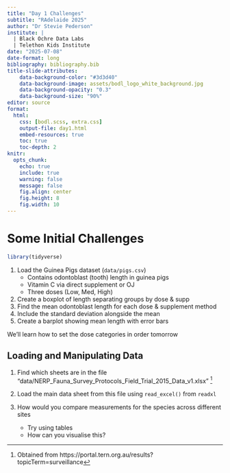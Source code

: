 ```yaml
---
title: "Day 1 Challenges"
subtitle: "RAdelaide 2025"
author: "Dr Stevie Pederson"
institute: |
  | Black Ochre Data Labs
  | Telethon Kids Institute
date: "2025-07-08"
date-format: long
bibliography: bibliography.bib
title-slide-attributes:
    data-background-color: "#3d3d40"
    data-background-image: assets/bodl_logo_white_background.jpg
    data-background-opacity: "0.3"
    data-background-size: "90%"
editor: source
format: 
  html: 
    css: [bodl.scss, extra.css]
    output-file: day1.html
    embed-resources: true    
    toc: true
    toc-depth: 2
knitr: 
  opts_chunk: 
    echo: true
    include: true
    warning: false
    message: false
    fig.align: center  
    fig.height: 8
    fig.width: 10
---
```


# Some Initial Challenges

```r
library(tidyverse)
```


1. Load the Guinea Pigs dataset (`data/pigs.csv`)
    + Contains odontoblast (tooth) length in guinea pigs
    + Vitamin C via direct supplement or OJ
    + Three doses (Low, Med, High)
2. Create a boxplot of length separating groups by dose & supp
3. Find the mean odontoblast length for each dose & supplement method
4. Include the standard deviation alongside the mean
5. Create a barplot showing mean length with error bars

::: {.notes}
We'll learn how to set the dose categories in order tomorrow
:::


## Loading and Manipulating Data

1. Find which sheets are in the file "data/NERP_Fauna_Survey_Protocols_Field_Trial_2015_Data_v1.xlsx" ^[Obtained from https://portal.tern.org.au/results?topicTerm=surveillance]

2. Load the main data sheet from this file using `read_excel()` from `readxl`

3. How would you compare measurements for the species across different sites
    + Try using tables
    + How can you visualise this?

